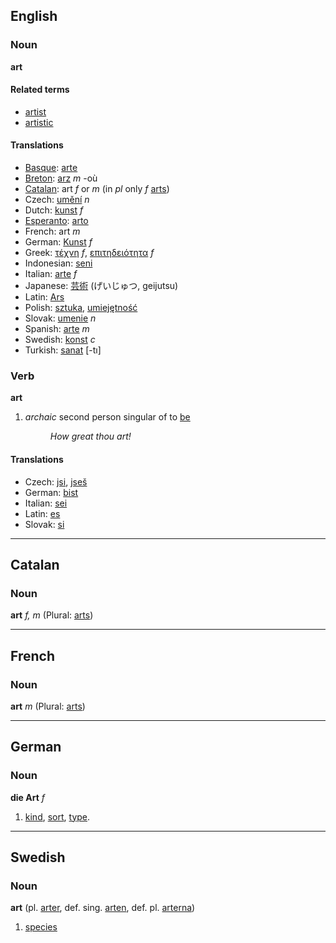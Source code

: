 == English ==
===Noun===
'''art'''

====Related terms====
*[[artist]]
*[[artistic]]

====Translations====
*[[Basque]]: [[arte]]
*[[Breton]]: [[arz]] ''m'' -où
*[[Catalan]]: art ''f'' or ''m'' (in ''pl'' only ''f'' [[arts]])
*Czech: [[umění]] ''n''
*Dutch: [[kunst]] ''f''
*[[Esperanto]]: [[arto]]
*French: art ''m''
*German: [[Kunst]] ''f''
*Greek: [[τέχνη]] ''f'', [[επιτηδειότητα]] ''f''
*Indonesian: [[seni]]
*Italian: [[arte]] ''f''
*Japanese: [[芸術]] (げいじゅつ, geijutsu)
*Latin: [[Ars]]
*Polish: [[sztuka]], [[umiejętność]]
*Slovak: [[umenie#Slovak|umenie]] ''n''
*Spanish: [[arte]] ''m''
*Swedish: [[konst]] ''c''
*Turkish: [[sanat]] [-tı]

=== Verb ===
'''art'''
# ''archaic'' second person singular of to [[be]]
#: ''How great thou art!''
==== Translations ====
*Czech: [[jsi]], [[jseš]]
*German: [[bist]]
*Italian: [[sei]]
*Latin: [[es#Latin|es]]
*Slovak: [[si#Slovak|si]]

----
== Catalan ==
=== Noun ===
'''art''' ''f, m'' (Plural: [[arts]])

----
== French ==
=== Noun ===
'''art''' ''m'' (Plural: [[arts]])

----
== German ==
=== Noun ===
'''die Art''' ''f''

# [[kind]], [[sort]], [[type]].

----
== Swedish ==
===Noun===
'''art''' (pl. [[arter]], def. sing. [[arten]], def. pl. [[arterna]])

# [[species]]